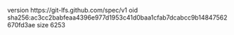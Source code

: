 version https://git-lfs.github.com/spec/v1
oid sha256:ac3cc2babfeaa4396e977d1953c41d0baa1cfab7dcabcc9b14847562670fd3ae
size 6253
